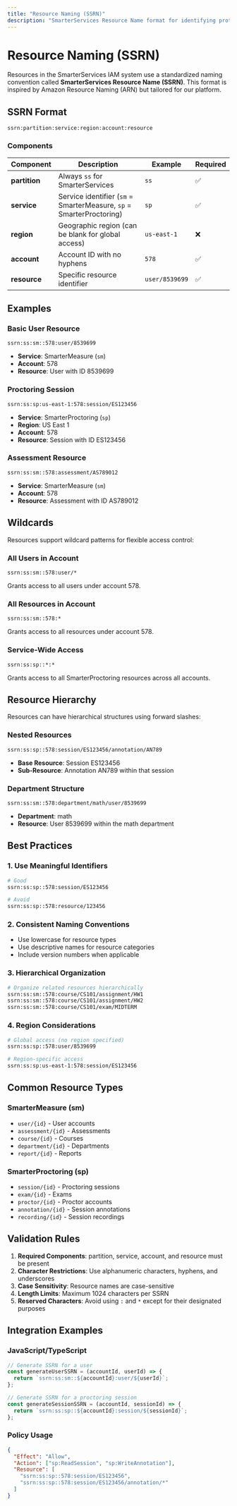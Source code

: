 ```yaml
---
title: "Resource Naming (SSRN)"
description: "SmarterServices Resource Name format for identifying protected resources"
---
```


# Resource Naming (SSRN)

Resources in the SmarterServices IAM system use a standardized naming convention called **SmarterServices Resource Name (SSRN)**. This format is inspired by Amazon Resource Naming (ARN) but tailored for our platform.

## SSRN Format

```
ssrn:partition:service:region:account:resource
```

### Components

| Component | Description | Example | Required |
|-----------|-------------|---------|----------|
| **partition** | Always `ss` for SmarterServices | `ss` | ✅ |
| **service** | Service identifier (`sm` = SmarterMeasure, `sp` = SmarterProctoring) | `sp` | ✅ |
| **region** | Geographic region (can be blank for global access) | `us-east-1` | ❌ |
| **account** | Account ID with no hyphens | `578` | ✅ |
| **resource** | Specific resource identifier | `user/8539699` | ✅ |

## Examples

### Basic User Resource
```
ssrn:ss:sm::578:user/8539699
```
- **Service**: SmarterMeasure (`sm`)
- **Account**: 578
- **Resource**: User with ID 8539699

### Proctoring Session
```
ssrn:ss:sp:us-east-1:578:session/ES123456
```
- **Service**: SmarterProctoring (`sp`)
- **Region**: US East 1
- **Account**: 578
- **Resource**: Session with ID ES123456

### Assessment Resource
```
ssrn:ss:sm::578:assessment/AS789012
```
- **Service**: SmarterMeasure (`sm`)
- **Account**: 578
- **Resource**: Assessment with ID AS789012

## Wildcards

Resources support wildcard patterns for flexible access control:

### All Users in Account
```
ssrn:ss:sm::578:user/*
```
Grants access to all users under account 578.

### All Resources in Account
```
ssrn:ss:sm::578:*
```
Grants access to all resources under account 578.

### Service-Wide Access
```
ssrn:ss:sp::*:*
```
Grants access to all SmarterProctoring resources across all accounts.

## Resource Hierarchy

Resources can have hierarchical structures using forward slashes:

### Nested Resources
```
ssrn:ss:sp::578:session/ES123456/annotation/AN789
```
- **Base Resource**: Session ES123456
- **Sub-Resource**: Annotation AN789 within that session

### Department Structure
```
ssrn:ss:sm::578:department/math/user/8539699
```
- **Department**: math
- **Resource**: User 8539699 within the math department

## Best Practices

### 1. Use Meaningful Identifiers
```bash
# Good
ssrn:ss:sp::578:session/ES123456

# Avoid
ssrn:ss:sp::578:resource/123456
```

### 2. Consistent Naming Conventions
- Use lowercase for resource types
- Use descriptive names for resource categories
- Include version numbers when applicable

### 3. Hierarchical Organization
```bash
# Organize related resources hierarchically
ssrn:ss:sm::578:course/CS101/assignment/HW1
ssrn:ss:sm::578:course/CS101/assignment/HW2
ssrn:ss:sm::578:course/CS101/exam/MIDTERM
```

### 4. Region Considerations
```bash
# Global access (no region specified)
ssrn:ss:sp::578:user/8539699

# Region-specific access
ssrn:ss:sp:us-east-1:578:session/ES123456
```

## Common Resource Types

### SmarterMeasure (sm)
- `user/{id}` - User accounts
- `assessment/{id}` - Assessments
- `course/{id}` - Courses
- `department/{id}` - Departments
- `report/{id}` - Reports

### SmarterProctoring (sp)
- `session/{id}` - Proctoring sessions
- `exam/{id}` - Exams
- `proctor/{id}` - Proctor accounts
- `annotation/{id}` - Session annotations
- `recording/{id}` - Session recordings

## Validation Rules

1. **Required Components**: partition, service, account, and resource must be present
2. **Character Restrictions**: Use alphanumeric characters, hyphens, and underscores
3. **Case Sensitivity**: Resource names are case-sensitive
4. **Length Limits**: Maximum 1024 characters per SSRN
5. **Reserved Characters**: Avoid using `:` and `*` except for their designated purposes

## Integration Examples

### JavaScript/TypeScript
```javascript
// Generate SSRN for a user
const generateUserSSRN = (accountId, userId) => {
  return `ssrn:ss:sm::${accountId}:user/${userId}`;
};

// Generate SSRN for a proctoring session
const generateSessionSSRN = (accountId, sessionId) => {
  return `ssrn:ss:sp::${accountId}:session/${sessionId}`;
};
```

### Policy Usage
```json
{
  "Effect": "Allow",
  "Action": ["sp:ReadSession", "sp:WriteAnnotation"],
  "Resource": [
    "ssrn:ss:sp::578:session/ES123456",
    "ssrn:ss:sp::578:session/ES123456/annotation/*"
  ]
}
```
